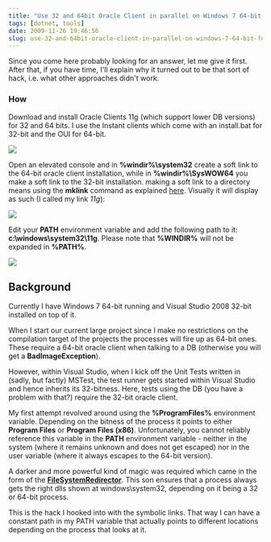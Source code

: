 ```yaml
---
title: "Use 32 and 64bit Oracle Client in parallel on Windows 7 64-bit for e.g. .NET Apps"
tags: [dotnet, tools]
date: 2009-11-26 19:46:56
slug: use-32-and-64bit-oracle-client-in-parallel-on-windows-7-64-bit-for-e-g-net-apps
---
```


Since you come here probably looking for an answer, let me give it first. After that, if you have time, I'll explain why it turned out to be that sort of hack, i.e. what other approaches didn't work.

### How

Download and install Oracle Clients 11g (which support lower DB versions) for 32 and 64 bits. I use the Instant clients which come with an install.bat for 32-bit and the OUI for 64-bit.

![](/assets/oracle_folders.png)

Open an elevated console and in **%windir%\system32** create a soft link to the 64-bit oracle client installation, while in **%windir%\SysWOW64** you make a soft link to the 32-bit installation. making a soft link to a directory means using the **mklink** command as explained [here](http://www.howtogeek.com/howto/windows-vista/using-symlinks-in-windows-vista/). Visually it will display as such (I called my link _11g_):

![](/assets/oracle_link.png)

Edit your **PATH** environment variable and add the following path to it: **c:\windows\system32\11g**. Please note that **%WINDIR%** will not be expanded in **%PATH%**.

![](/assets/oracle_env.png)

## Background

Currently I have Windows 7 64-bit running and Visual Studio 2008 32-bit installed on top of it.

When I start our current large project since I make no restrictions on the compilation target of the projects the processes will fire up as 64-bit ones. These require a 64-bit oracle client when talking to a DB (otherwise you will get a **BadImageException**).

However, within Visual Studio, when I kick off the Unit Tests written in (sadly, but factly) MSTest, the test runner gets started within Visual Studio and hence inherits its 32-bitness. Here, tests using the DB (you have a problem with that?) require the 32-bit oracle client.

My first attempt revolved around using the **%ProgramFiles%** environment variable. Depending on the bitness of the process it points to either **Program Files** or **Program Files (x86)**. Unfortunately, you cannot reliably reference this variable in the **PATH** environment variable - neither in the system (where it remains unknown and does not get escaped) nor in the user variable (where it always escapes to the 64-bit version).

A darker and more powerful kind of magic was required which came in the form of the [**FileSystemRedirector**](http://msdn.microsoft.com/en-us/library/aa384187(VS.85).aspx). This son ensures that a process always gets the right dlls shown at windows\system32, depending on it being a 32 or 64-bit process.

This is the hack I hooked into with the symbolic links. That way I can have a constant path in my PATH variable that actually points to different locations depending on the process that looks at it.
